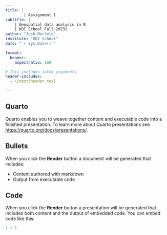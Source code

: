 ```yaml
---
title: |
        | Assignment 1
subtitle: |
    | Geospatial data analysis in R
    | KDI School Fall 2023|
author: "Josh Merfeld"
institute: "KDI School"
date: "`r Sys.Date()`"

format: 
  beamer:
    aspectratio: 169

# This includes latex arguments
header-includes:
  - \input{header.tex}

---
```


## Quarto

Quarto enables you to weave together content and executable code into a finished presentation. To learn more about Quarto presentations see <https://quarto.org/docs/presentations/>.

## Bullets

When you click the **Render** button a document will be generated that includes:

-   Content authored with markdown
-   Output from executable code

## Code

When you click the **Render** button a presentation will be generated that includes both content and the output of embedded code. You can embed code like this:

```r
1 + 1
```

